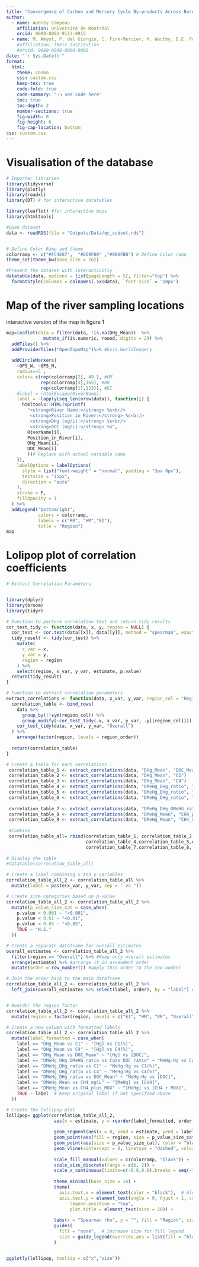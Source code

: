 ```yaml
---
title: "Convergence of Carbon and Mercury Cycle By-products Across Boreal Rivers of Québec, Canada"
author:
  - name: Audrey Campeau
    affiliation: Université de Montréal
    orcid: 0000-0002-9113-8915
  - name: M. Amyot, P. del Giorgio, C. Fink-Mercier, M. Wauthy, D.E. Ponton, and J-F. Lapierre 
    #affiliation: Their Institution
    #orcid: 0000-0000-0000-0000
date: "`r Sys.Date()`"
format:
  html:
    theme: cosmo
    css: custom.css
    keep-tex: true    
    code-fold: true
    code-summary: "👈 see code here"
    toc: true
    toc-depth: 2
    number-sections: true
    fig-width: 8
    fig-height: 6
    fig-cap-location: bottom
css: custom.css
---
```


# Visualisation of the database

```r

# Importer libraries
library(tidyverse) 
library(plotly) 
library(readxl) 
library(DT) # for interactive datatables

library(leaflet) #for interactive maps
library(htmltools)

#Open dataset
data <- readRDS(file = "Outputs/Data/qc_subset.rds")


# Define Color Ramp and theme
colorramp <- c("#FC4E07",  "#E69F00" ,"#00AFBB") # Define Color ramp
theme_set(theme_bw(base_size = 16))

#Present the dataset with interactivitiy
datatable(data, options = list(pageLength = 5), filter="top") %>%  
  formatStyle(columns = colnames(.$x$data), `font-size` = '10px')
```

# Map of the river sampling locations

interactive version of the map in figure 1

```r

map=leaflet(data = filter(data, !is.na(DHg_Mean))  %>% 
              mutate_if(is.numeric, round, digits = 2)) %>%
  addTiles() %>%
  addProviderTiles("OpenTopoMap")%>% #Esri.WorldImagery
  
  addCircleMarkers(
    ~GPS_W, ~GPS_N, 
    radius=~5 , 
    color= c(rep(colorramp[2], 49 ), #HM
             rep(colorramp[3],365), #RR
             rep(colorramp[1],123)), #EI
    #label = ~htmlEscape(RiverName), 
    label = ~lapply(seq_len(nrow(data)), function(i) {
      htmltools::HTML(sprintf(
        "<strong>River Name:</strong> %s<br/>
         <strong>Position in River:</strong> %s<br/>
         <strong>DHg (ng/L):</strong> %s<br/>
         <strong>DOC (mg/L):</strong> %s",
        RiverName[i],
        Position_in_River[i],
        DHg_Mean[i], 
        DOC_Mean[i]
        ))# Replace with actual variable name
    }),
    labelOptions = labelOptions(
      style = list("font-weight" = "normal", padding = "3px 8px"),
      textsize = "15px",
      direction = "auto"
    ),
    stroke = F,
    fillOpacity = 1
  ) %>%
  addLegend("bottomright", 
            colors = colorramp,
            labels = c("RR", "HM","EI"),
            title = "Region")
map

```

# Lolipop plot of correlation coefficients

```r
# Extract Correlation Parameters


library(dplyr)
library(broom)
library(tidyr)

# Function to perform correlation test and return tidy results
cor_test_tidy <- function(data, x, y, region = NULL) {
  cor_test <- cor.test(data[[x]], data[[y]], method = "spearman", exact = FALSE)
  tidy_result <- tidy(cor_test) %>%
    mutate(
      x_var = x,
      y_var = y,
      region = region
    ) %>%
    select(region, x_var, y_var, estimate, p.value)
  return(tidy_result)
}

# Function to extract correlation parameters
extract_correlations <- function(data, x_var, y_var, region_col = "Region", region_order = c("EI", "RR", "HM", "Overall")) {
  correlation_table <- bind_rows(
    data %>%
      group_by(!!sym(region_col)) %>%
      group_modify(~cor_test_tidy(.x, x_var, y_var, .y[[region_col]])),
    cor_test_tidy(data, x_var, y_var, "Overall")
  ) %>%
    arrange(factor(region, levels = region_order))
  
  return(correlation_table)
}

# Create a table for each correlations :
 correlation_table_1 <- extract_correlations(data, "DHg_Mean", "DOC_Mean")
 correlation_table_2 <- extract_correlations(data, "DHg_Mean", "C1")
 correlation_table_3 <- extract_correlations(data, "DHg_Mean", "C4")
 correlation_table_4 <- extract_correlations(data, "DMeHg_DHg_ratio", "DOC_Mean")
 correlation_table_5 <- extract_correlations(data, "DMeHg_DHg_ratio", "C1")
 correlation_table_6 <- extract_correlations(data, "DMeHg_DHg_ratio", "C4")
 
 correlation_table_7 <- extract_correlations(data, "DMeHg_DHg_DMeHG_ratio","Cgas_DOC_ratio")
 correlation_table_8 <- extract_correlations(data, "DMeHg_Mean", "CH4_plus_MOX")
 correlation_table_9 <- extract_correlations(data, "DMeHg_Mean", "CH4_mgCL")
 
 #Combine 
 correlation_table_all= rbind(correlation_table_1, correlation_table_2,correlation_table_3,
                              correlation_table_4,correlation_table_5,correlation_table_6,
                              correlation_table_7,correlation_table_8, correlation_table_9)
 
# Display the table
#datatable(correlation_table_all)

# Create a label combining x and y variables
correlation_table_all_2 <- correlation_table_all %>%
  mutate(label = paste(x_var, y_var, sep = " vs "))

# Create size categories based on p-value
correlation_table_all_2 <- correlation_table_all_2 %>%
  mutate(p_value_size_cat = case_when(
    p.value < 0.001 ~ "<0.001",
    p.value < 0.01 ~ "<0.01",
    p.value < 0.05 ~ "<0.05",
    TRUE ~ "N.S."
  ))

# Create a separate dataframe for overall estimates
overall_estimates <- correlation_table_all_2 %>%
  filter(region == "Overall") %>% #Keep only overall estimates
  arrange(estimate) %>% #arrange it in ascendent order
  mutate(order = row_number()) #apply this order to the row number

# Join the order back to the main dataframe
correlation_table_all_2 <- correlation_table_all_2 %>% 
  left_join(overall_estimates %>% select(label, order), by = "label") #combine the ordered estimates with the complete correlation table based on the labels


# Reorder the region factor
correlation_table_all_2 <- correlation_table_all_2 %>%
  mutate(region = factor(region, levels = c("EI", "HM", "RR", "Overall"))) # make sure the region order is EI, HM, RR, Overall

# Create a new column with formatted labels
correlation_table_all_2 <- correlation_table_all_2 %>%
  mutate(label_formatted = case_when(
    label == "DHg_Mean vs C1" ~ "[Hg] vs C1(%)",
    label == "DHg_Mean vs C4" ~ "[Hg] vs C4(%)",
    label == "DHg_Mean vs DOC_Mean" ~ "[Hg] vs [DOC]",
    label == "DMeHg_DHg_DMeHG_ratio vs Cgas_DOC_ratio" ~ "MeHg:Hg vs Cgas:DOC",
    label == "DMeHg_DHg_ratio vs C1" ~ "MeHg:Hg vs C1(%)",
    label == "DMeHg_DHg_ratio vs C4" ~ "MeHg:Hg vs C4(%)",
    label == "DMeHg_DHg_ratio vs DOC_Mean" ~ "MeHg:Hg vs [DOC]",
    label == "DMeHg_Mean vs CH4_mgCL" ~ "[MeHg] vs [CH4]",
    label == "DMeHg_Mean vs CH4_plus_MOX" ~ "[MeHg] vs [CH4 + MOX]",
    TRUE ~ label  # Keep original label if not specified above
  ))

# Create the lollipop plot
lollipop= ggplot(correlation_table_all_2, 
                  aes(x = estimate, y = reorder(label_formatted, order))) +
  
                  geom_segment(aes(x = 0, xend = estimate, yend = label_formatted), color = "black") +
                  geom_point(aes(fill = region, size = p_value_size_cat), alpha = 0.7, shape = 21) +
                  geom_point(aes(size = p_value_size_cat), color = "black", shape = 21) +
                  geom_vline(xintercept = 0, linetype = "dashed", color = "black") +
  
                  scale_fill_manual(values = c(colorramp, "black")) +
                  scale_size_discrete(range = c(6, 2)) +
                  scale_x_continuous(limits=c(-0.8,0.8),breaks = seq(-1, 1, 0.2)) +
  
                  theme_minimal(base_size = 16) +
                  theme(
                    axis.text.x = element_text(color = "black"),  # Also changed x-axis text to black for consistency
                    axis.text.y = element_text(angle = 0, hjust = 1, color = "black"),
                        legend.position = "top",
                        plot.title = element_text(size = 20)) +
                  
                  labs(x = "Spearman rho", y = "", fill = "Region", size = "p-value")+
                  guides(
                    fill = "none",  # Increase size for fill legend
                    size = guide_legend(override.aes = list(fill = "black"))  # Make size legend points black
                  )


ggplotly(lollipop, tooltip = c("x","size"))


```
